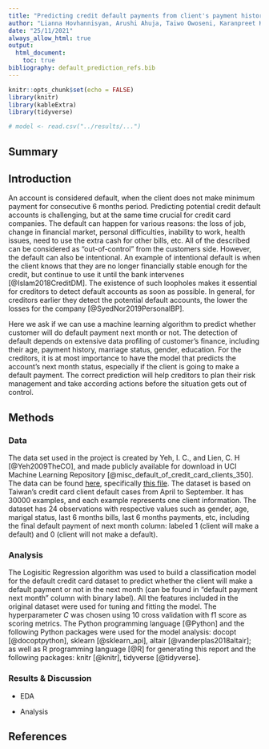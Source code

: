 ```yaml
---
title: "Predicting credit default payments from client's payment history"
author: "Lianna Hovhannisyan, Arushi Ahuja, Taiwo Owoseni, Karanpreet Kaur"
date: "25/11/2021"
always_allow_html: true
output:
  html_document:
    toc: true
bibliography: default_prediction_refs.bib
---
```


```r
knitr::opts_chunk$set(echo = FALSE)
library(knitr)
library(kableExtra)
library(tidyverse)
```

```r
# model <- read.csv("../results/...")
```

## Summary




## Introduction

An account is considered default, when the client does not make minimum payment for consecutive 6 months period. Predicting potential credit default accounts is challenging, but at the same time crucial for credit card companies. The default can happen for various reasons: the loss of job, change in financial market, personal difficulties, inability to work, health issues, need to use the extra cash for other bills, etc. All of the described can be considered as "out-of-control" from the customers side. However, the default can also be intentional. An example of intentional default is when the client knows that they are no longer financially stable enough for the credit, but continue to use it until the bank intervenes [@Islam2018CreditDM]. The existence of such loopholes makes it essential for creditors to detect default accounts as soon as possible. In general, for creditors earlier they detect the potential default accounts, the lower the losses for the company [@SyedNor2019PersonalBP].

Here we ask if we can use a machine learning algorithm to predict whether customer will do default payment next month or not. The detection of default depends on extensive data profiling of customer's finance, including their age, payment history, marriage status, gender, education. For the creditors, it is at most importance to have the model that predicts the account's next month status, especially if the client is going to make a default payment. The correct prediction will help creditors to plan their risk management and take according actions before the situation gets out of control.

## Methods

### Data

The data set used in the project is created by Yeh, I. C., and Lien, C. H [@Yeh2009TheCO], and made publicly available for download in UCI Machine Learning Repository [@misc_default_of_credit_card_clients_350]. The data can be found [here](<https://archive-beta.ics.uci.edu/ml/datasets/default+of+credit+card+clients>), specifically [this file](<https://archive.ics.uci.edu/ml/machine-learning-databases/00350/default%20of%20credit%20card%20clients.xls>). The dataset is based on Taiwan's credit card client default cases from April to September. It has 30000 examples, and each example represents one client information. The dataset has 24 observations with respective values such as gender, age, marigal status, last 6 months bills, last 6 months payments, etc, including the final default payment of next month column: labeled 1 (client will make a default) and 0 (client will not make a default).   

### Analysis

The Logisitic Regression algorithm was used to build a classification model for the default credit card dataset to predict whether the client will make a default payment or not in the next month (can be found in "default payment next month" column with binary label). All the features included in the original dataset were used for tuning and fitting the model. The hyperparameter $C$ was chosen using 10 cross validation with f1 score as scoring metrics. The Python programming language [@Python] and the following Python packages were used for the model analysis: docopt [@docoptpython], sklearn [@sklearn_api], altair [@vanderplas2018altair]; as well as R programming language [@R] for generating this report and the following packages: knitr [@knitr], tidyverse [@tidyverse]. 

### Results & Discussion

-   EDA

- Analysis

## References
